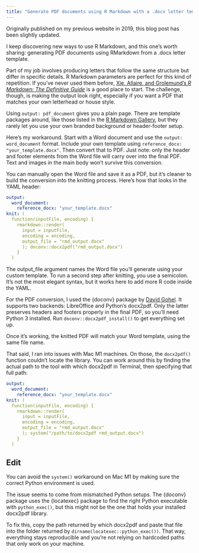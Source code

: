 ```yaml
---
title: "Generate PDF documents using R Markdown with a .docx letter template"
---
```


::: {.callout-note}
Originally published on my previous website in 2019, this blog post has been slightly updated.
:::

I keep discovering new ways to use R Markdown, and this one’s worth sharing: generating PDF documents using RMarkdown from a .docx letter template.

Part of my job involves producing letters that follow the same structure but differ in specific details. R Markdown parameters are perfect for this kind of repetition. If you’ve never used them before, [Xie, Allaire, and Grolemund's *R Markdown: The Definitive Guide*](https://bookdown.org/yihui/rmarkdown/params-knit.html) is a good place to start. The challenge, though, is making the output look right, especially if you want a PDF that matches your own letterhead or house style.

Using `output: pdf_document` gives you a plain page. There are template packages around, like those listed in the [R Markdown Gallery](https://rmarkdown.rstudio.com/gallery.html), but they rarely let you use your own branded background or header-footer setup.

Here’s my workaround. Start with a Word document and use the `output: word_document` format. Include your own template using `reference_docx: "your_template.docx"`. Then convert that to PDF. Just note: only the header and footer elements from the Word file will carry over into the final PDF. Text and images in the main body won’t survive this conversion.

You can manually open the Word file and save it as a PDF, but it’s cleaner to build the conversion into the knitting process. Here’s how that looks in the YAML header:

```.yml
output:
  word_document:
    reference_docx: "your_template.docx"
knit: (
  function(inputFile, encoding) {
    rmarkdown::render(
      input = inputFile,
      encoding = encoding,
      output_file = "rmd_output.docx"
      ); doconv::docx2pdf("rmd_output.docx")
    }
  )
```

The output_file argument names the Word file you’ll generate using your custom template. To run a second step after knitting, you use a semicolon. It’s not the most elegant syntax, but it works here to add more R code inside the YAML.

For the PDF conversion, I used the {doconv} package by [David Gohel](https://github.com/ardata-fr/doconv). It supports two backends: LibreOffice and Python’s docx2pdf. Only the latter preserves headers and footers properly in the final PDF, so you’ll need Python 3 installed. Run `doconv::docx2pdf_install()` to get everything set up.

Once it’s working, the knitted PDF will match your Word template, using the same file name.

That said, I ran into issues with Mac M1 machines. On those, the `docx2pdf()` function couldn’t locate the library. You can work around this by finding the actual path to the tool with which docx2pdf in Terminal, then specifying that full path:

```.yml
output:
  word_document:
    reference_docx: "your_template.docx"
knit: (
  function(inputFile, encoding) {
    rmarkdown::render(
      input = inputFile,
      encoding = encoding,
      output_file = "rmd_output.docx"
      ); system("/path/to/docx2pdf rmd_output.docx")
    }
  )
```

## Edit

You can avoid the `system()` workaround on Mac M1 by making sure the correct Python environment is used.

The issue seems to come from mismatched Python setups. The {doconv} package uses the {locatexec} package to find the right Python executable with `python_exec()`, but this might not be the one that holds your installed docx2pdf library.

To fix this, copy the path returned by which docx2pdf and paste that file into the folder returned by `dirname(locatexec::python_exec())`. That way, everything stays reproducible and you’re not relying on hardcoded paths that only work on your machine.

